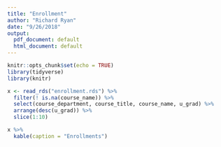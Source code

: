 ```yaml
---
title: "Enrollment"
author: "Richard Ryan"
date: "9/26/2018"
output:
  pdf_document: default
  html_document: default
---
```


```r
knitr::opts_chunk$set(echo = TRUE)
library(tidyverse)
library(knitr)
```

```r
x <- read_rds("enrollment.rds") %>% 
  filter(! is.na(course_name)) %>% 
  select(course_department, course_title, course_name, u_grad) %>% 
  arrange(desc(u_grad)) %>% 
  slice(1:10)

x %>% 
  kable(caption = "Enrollments")
```


